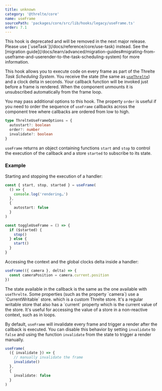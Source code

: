 ```yaml
---
title: unknown
category: '@threlte/core'
name: useFrame
sourcePath: 'packages/core/src/lib/hooks/legacy/useFrame.ts'
order: 7.1
---
```


<Tip type="danger">
  This hook is deprecated and will be removed in the next major release. Please use
  [`useTask`](/docs/reference/core/use-task) instead. See the [migration
  guide](/docs/learn/advanced/migration-guides#migrating-from-useframe-and-userender-to-the-task-scheduling-system)
  for more information.
</Tip>

This hook allows you to execute code on every frame as part of the Threlte _Task Scheduling System_.
You receive the state (the same as [`useThrelte`](/docs/reference/core/use-threlte)) and a clock delta in seconds.
Your callback function will be invoked just before a frame is rendered. When the component unmounts it is unsubscribed automatically from the frame loop.

You may pass additional options to this hook. The property `order` is useful if you need to order the sequence of `useFrame` callbacks across the component tree where callbacks are ordered from low to high.

```ts
type ThrelteUseFrameOptions = {
  autostart?: boolean
  order?: number
  invalidate?: boolean
}
```

`useFrame` returns an object containing functions `start` and `stop` to control the execution of the callback and a store `started` to subscribe to its state.

### Example

Starting and stopping the execution of a handler:

```ts
const { start, stop, started } = useFrame(
  () => {
    console.log('rendering…')
  },
  {
    autostart: false
  }
)

const toggleUseFrame = () => {
  if ($started) {
    stop()
  } else {
    start()
  }
}
```

Accessing the context and the global clocks delta inside a handler:

```ts
useFrame(({ camera }, delta) => {
  const cameraPosition = camera.current.position
})
```

<Tip type="tip">
  The state available in the callback is the same as the one available with <code>useThrelte</code>.
  Some properties (such as the property `camera`) use a `CurrentWritable` store. which is a custom
  Threlte store. It's a regular writable store that also has a `current` property which is the
  current value of the store. It's useful for accessing the value of a store in a non-reactive
  context, such as in loops.
</Tip>

By default, `useFrame` will invalidate every frame and trigger a render after the callback is executed. You can disable this behavior by setting `invalidate` to `false` and using the function `invalidate` from the state to trigger a render manually.

```ts
useFrame(
  ({ invalidate }) => {
    // manually invalidate the frame
    invalidate()
  },
  {
    invalidate: false
  }
)
```
